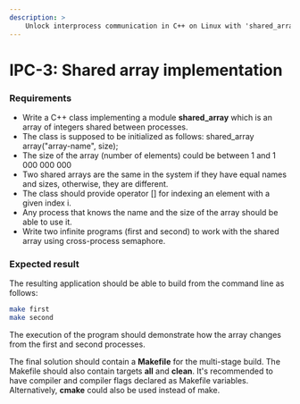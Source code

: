 ```yaml
---
description: > 
    Unlock interprocess communication in C++ on Linux with 'shared_array' class. Easily share integer arrays between processes, initialize with custom names and sizes, and seamlessly access elements with operator []. Perfect for implementing cross-process synchronization using semaphores.
---
```


# IPC-3: Shared array implementation

### Requirements 

- Write a C++ class implementing a module **shared_array** which is an array of integers shared between processes.
- The class is supposed to be initialized as follows: shared_array array("array-name", size);
- The size of the array (number of elements) could be between 1 and 1 000 000 000
- Two shared arrays are the same in the system if they have equal names and sizes, otherwise, they are different. 
- The class should provide operator [] for indexing an element with a given index i.
- Any process that knows the name and the size of the array should be able to use it.
- Write two infinite programs (first and second) to work with the shared array using cross-process semaphore.

### Expected result

The resulting application should be able to build from the command line as follows:

```sh
make first
make second
```
The execution of the program should demonstrate how the array changes from the first and second processes.

The final solution should contain a **Makefile** for the multi-stage build. The Makefile should also contain targets **all** and **clean**. It's recommended to have compiler and compiler flags declared as Makefile variables. Alternatively, **cmake** could also be used instead of make. 